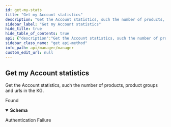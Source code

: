 ```yaml
---
id: get-my-stats
title: "Get my Account statistics"
description: "Get the Account statistics, such the number of products, product groups and urls in the KG."
sidebar_label: "Get my Account statistics"
hide_title: true
hide_table_of_contents: true
api: {"description":"Get the Account statistics, such the number of products, product groups and urls in the KG.","operationId":"getMyStats","responses":{"200":{"content":{"application/json":{"schema":{"type":"object","description":"The Account statistics","properties":{"entities":{"type":"integer","format":"int64","description":"The number of entities."},"entities_with_url":{"type":"integer","format":"int64","description":"The number of entities with URL."},"product_groups":{"type":"integer","format":"int64","description":"The number of product groups in the KG."},"products":{"type":"integer","format":"int64","description":"The number of products in the KG."}},"required":["entities","entities_with_url","product_groups","products"],"title":"AccountStats"}}},"description":"Found"},"401":{"description":"Authentication Failure"}},"security":[{"ApiKey":[]},{"OAuth2":[]}],"tags":["Account Stats"],"method":"get","path":"/accounts/me/stats","servers":[{"url":"https://api.wordlift.io"}],"securitySchemes":{"ApiKey":{"description":"`Key {your key}`","in":"header","name":"Authorization","type":"apiKey"},"BasicAuth":{"description":"`Basic {encoded username:password}`","in":"header","name":"Authorization","scheme":"basic","type":"http"},"OAuth2":{"flows":{"authorizationCode":{"authorizationUrl":"https://s.wordlift.io/oauth/authorize/","scopes":{"basic":"basic scope"},"tokenUrl":"https://s.wordlift.io/oauth/token/"}},"type":"oauth2"}},"info":{"contact":{"email":"hello@wordlift.io","name":"WordLift","url":"https://wordlift.io"},"description":"Subscription management and related services.","license":{"name":"(c) copyright 2022-present WordLift","url":"https://wordlift.io"},"termsOfService":"https://wordlift.io/terms-of-service/","title":"Manager","version":"1.0"},"postman":{"name":"Get my Account statistics","description":{"content":"Get the Account statistics, such the number of products, product groups and urls in the KG.","type":"text/plain"},"url":{"path":["accounts","me","stats"],"host":["{{baseUrl}}"],"query":[],"variable":[]},"header":[{"key":"Accept","value":"application/json"}],"method":"GET","auth":{"type":"apikey","apikey":[{"type":"any","value":"Authorization","key":"key"},{"type":"any","value":"<API Key>","key":"value"},{"type":"any","value":"header","key":"in"}]}}}
sidebar_class_name: "get api-method"
info_path: api/manager/manager
custom_edit_url: null
---
```



## Get my Account statistics



Get the Account statistics, such the number of products, product groups and urls in the KG.

<div><ApiTabs><TabItem label={"200"} value={"200"}><div>

Found

</div><div><MimeTabs schemaType={"response"}><TabItem label={"application/json"} value={"application/json"}><SchemaTabs><TabItem label={"Schema"} value={"Schema"}><details style={{}} data-collapsed={false} open={true}><summary style={{"textAlign":"left"}}><strong>Schema</strong></summary><div style={{"textAlign":"left","marginLeft":"1rem"}}></div><ul style={{"marginLeft":"1rem"}}><SchemaItem collapsible={false} name={"entities"} required={true} schemaName={"int64"} qualifierMessage={undefined} schema={{"type":"integer","format":"int64","description":"The number of entities."}}></SchemaItem><SchemaItem collapsible={false} name={"entities_with_url"} required={true} schemaName={"int64"} qualifierMessage={undefined} schema={{"type":"integer","format":"int64","description":"The number of entities with URL."}}></SchemaItem><SchemaItem collapsible={false} name={"product_groups"} required={true} schemaName={"int64"} qualifierMessage={undefined} schema={{"type":"integer","format":"int64","description":"The number of product groups in the KG."}}></SchemaItem><SchemaItem collapsible={false} name={"products"} required={true} schemaName={"int64"} qualifierMessage={undefined} schema={{"type":"integer","format":"int64","description":"The number of products in the KG."}}></SchemaItem></ul></details></TabItem><TabItem label={"Example (from schema)"} value={"Example (from schema)"}><ResponseSamples responseExample={"{\n  \"entities\": 0,\n  \"entities_with_url\": 0,\n  \"product_groups\": 0,\n  \"products\": 0\n}"} language={"json"}></ResponseSamples></TabItem></SchemaTabs></TabItem></MimeTabs></div></TabItem><TabItem label={"401"} value={"401"}><div>

Authentication Failure

</div><div></div></TabItem></ApiTabs></div>
      